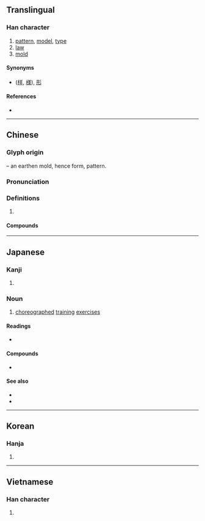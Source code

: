 {{character info/new}}
==Translingual==

===Han character===
{{Han char|rn=32|rad=土|as=06|sn=9|four=12104|canj=MNG|ids=⿱刑土}}

# [[pattern]], [[model]], [[type]]
# [[law]]
# [[mold]]

====Synonyms====
* {{sense|form}} {{l|mul|樣}} ([[样]], [[様]]), [[形]]

====References====
* {{Han ref|kx=0227.280|dkj=05030|dj=0463.180|hdz=10436.110|uh=578B|ud=22411|bh=ABAC|bd=43948}}

----

==Chinese==
{{zh-forms}}

===Glyph origin===
{{Han etym}}
{{Han compound|刑|土|t2=earth|ls=psc|c1=p|c2=s}} – an earthen mold, hence form, pattern.

===Pronunciation===
{{zh-pron
|m=xíng
|c=jing4
|mn=hêng
|mc=y
|oc=y
|cat=
}}

===Definitions===
{{zh-hanzi}}

# {{rfdef|zh}}

====Compounds====
{{zh-der|人口轉型|句型|大型|大型油輪|巨型|定型|大型電腦|原型|型式|典型作風|大帶型|外型|意識型態|典型人物|心型|大型家電|型別轉換|小型股|公路類型|小型|中型|微型|典型足式|型錄|小型報|大型節目|大型企業|型態|型號|反叛型|典型|型鋼|林型|模型玩具|成型|整型|模型|模型飛機|碟型天線|石膏模型|核型|熱定型|生活型態|特型演員|流線型|新型|整型外科|體型|類型|蠟原型|舊型|題型|重型|雛型|臺型|網路型錄|造型|髮型|轉型|轉型期|臉型|血型|線型函數}}

----

==Japanese==

===Kanji===
{{ja-kanji|grade=4|rs=土06}}

# {{defn|lang=ja|sort=土06}}

===Noun===
{{ja-noun|かた}}

# {{lb|ja|martial arts}} [[choreograph]]ed [[training]] [[exercise]]s

====Readings====
* {{ja-readings|goon=[[ぎょう]] (gyō)|kanon=[[けい]] (kei)|kun=[[かた]] (kata)}}

====Compounds====
* {{ja-r|模型|もけい}}

====See also====
* {{pedialite|lang=ja}}
* {{pedialite|Kata}}

----

==Korean==

===Hanja===
{{ko-hanja|hangeul=형|rv=hyeong|mr=hyŏng}}

# {{defn|lang=ko|sort=土06}}

----

==Vietnamese==

===Han character===
{{vi-hantu|hình|rs=土06}}

# {{defn|lang=vi|sort=土06}}